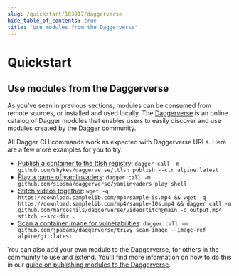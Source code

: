 ```yaml
---
slug: /quickstart/183917/daggerverse
hide_table_of_contents: true
title: "Use modules from the Daggerverse"
---
```


# Quickstart

## Use modules from the Daggerverse

<PartialExperimentalDocs />

As you've seen in previous sections, modules can be consumed from remote sources, or installed and used locally. The [Daggerverse](https://daggerverse.dev) is an online catalog of Dagger modules that enables users to easily discover and use modules created by the Dagger community.

All Dagger CLI commands work as expected with Daggerverse URLs. Here are a few more examples for you to try:

- [Publish a container to the ttlsh registry](https://daggerverse.dev/mod/github.com/shykes/daggerverse/ttlsh): `dagger call -m github.com/shykes/daggerverse/ttlsh publish --ctr alpine:latest`
- [Play a game of yamlinvaders](https://daggerverse.dev/mod/github.com/sipsma/daggerverse/yamlinvaders): `dagger call -m github.com/sipsma/daggerverse/yamlinvaders play shell`
- [Stitch videos together](https://daggerverse.dev/mod/github.com/marcosnils/daggerverse/videostitch): `wget -q https://download.samplelib.com/mp4/sample-5s.mp4 && wget -q https://download.samplelib.com/mp4/sample-10s.mp4 && dagger call -m github.com/marcosnils/daggerverse/videostitch@main -o output.mp4 stitch --src-dir .`
- [Scan a container image for vulnerabilities](https://daggerverse.dev/mod/github.com/jpadams/daggerverse/trivy): `dagger call -m github.com/jpadams/daggerverse/trivy scan-image --image-ref alpine/git:latest`

You can also add your own module to the Daggerverse, for others in the community to use and extend. You'll find more information on how to do this in our [guide on publishing modules to the Daggerverse](../developer/821742-publishing-modules.mdx).
